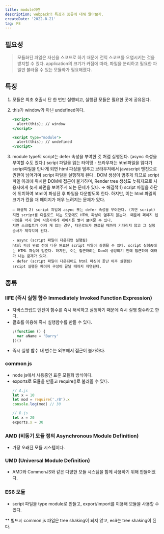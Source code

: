 ```yaml
---
title: module이란
description: webpack의 특징과 종류에 대해 알아보자.
createDate: '2022.8.21'
tag: FE
---
```


## 필요성

> 모듈화된 파일은 자신을 스코프로 하기 때문에 전역 스코프를 오염시키는 것을 방지할 수 있다.
> application의 크기가 커짐에 따라, 파일을 분리하고 필요한 파일만 불러올 수 있는 모듈화가 필요해졌다.

## 특징

1.  모듈은 최초 호출시 단 한 번만 실행되고, 실행된 모듈은 필요한 곳에 공유된다.
2.  this가 window가 아닌 undefined이다.

    ```jsx
    <script>
      alert(this); // window
    </script>

    <script type="module">
      alert(this); // undefined
    </script>
    ```

3.  module type의 script는 defer 속성을 부여한 것 처럼 실행된다. (async 속성을 부여할 수도 있다.)
    script 파일을 읽는 타이밍 - 브라우저는 html파일을 읽다가 script파일을 만나게 되면 html 파싱을 멈추고 브라우저에서 javascript 엔진으로 권한이 넘어가며 script 파일을 실행하게 된다 .
    DOM 생성이 멈추게 되므로 script 파일 아래에 위치한 DOM에 접근이 불가하며, Render tree 생성도 늦춰지므로 사용자에게 늦게 화면을 보여주게 되는 문제가 있다.
    ⇒ 해결책 1) script 파일을 하단에 위치하여 html이 파싱된 후 파일을 다운받도록 한다.
    하지만, 이는 html 파일의 크기가 컸을 때 페이지가 매우 느려지는 문제가 있다.

        ⇒ 해결책 2) script 파일에 async 또는 defer 속성을 부여한다. (지연 script)
        지연 script를 다운로드 하는 도중에도 HTML 파싱이 멈추지 않는다. 때문에 페이지 렌더링을 막지 않아 사용자에게 페이지를 빨리 보여줄 수 있다.
        지연 스크립트가 여러 개 있는 경우, 다운로드가 완료될 때까지 기다리지 않고 그 실행 순서가 제각각이 된다.

        - async (script 파일이 다운되면 실행됨)
        html 파싱 완료 전에 다운 완료된 script 파일이 실행될 수 있다. script 실행중에는 HTML 파싱이 멈춘다. 하지만, 이는 접근하려는 Dom이 생성되기 전에 접근하여 에러가 나는 문제가 있다.
        - defer (script 파일이 다운되어도 html 파싱이 끝난 이후 실행됨)
        srcipt 실행은 페이지 구성이 끝날 때까지 지연된다.

## 종류

### IIFE (즉시 실행 함수 Immediately Invoked Function Expression)

- 자바스크립드 엔진이 함수를 즉시 해석하고 실행하기 때문에 즉시 실행 함수라고 한다.
- 괄호를 이용해 즉시 실행함수를 만들 수 있다.
  ```jsx
  ;(function () {
    var aName = 'Barry'
  })()
  ```
- 즉시 실행 함수 내 변수는 외부에서 접근이 불가하다.

### common js

- node js에서 사용중인 표준 모듈화 방식이다.
- exports로 모듈을 만들고 require()로 불러올 수 있다.
  ```jsx
  // A.js
  let x = 10
  let mod = require('./B').x
  console.log(mod) // 30
  ```
  ```jsx
  // B.js
  let x = 20
  exports.x = 30
  ```

### AMD (비동기 모듈 정의 Asynchronous Module Definition)

- 가장 오래된 모듈 시스템이다.

### UMD (Universal Module Definition)

- AMD와 CommonJS와 같은 다양한 모듈 시스템을 함께 사용하기 위해 만들어졌다.

### ES6 모듈

- script 파일을 type module로 만들고, export/import를 이용해 모듈을 사용할 수 있다.

\*\* 빌드시 common js 파일은 tree shaking이 되지 않고, es6는 tree shaking이 된다.
